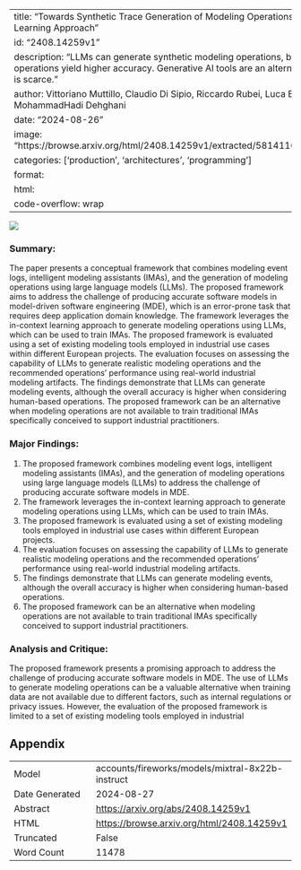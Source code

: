 
---
title: "Towards Synthetic Trace Generation of Modeling Operations using In-Context Learning Approach"
id: "2408.14259v1"
description: "LLMs can generate synthetic modeling operations, but human-based operations yield higher accuracy. Generative AI tools are an alternative when modeling data is scarce."
author: Vittoriano Muttillo, Claudio Di Sipio, Riccardo Rubei, Luca Berardinelli, MohammadHadi Dehghani
date: "2024-08-26"
image: "https://browse.arxiv.org/html/2408.14259v1/extracted/5814110/figs/imgMotivation.png"
categories: ['production', 'architectures', 'programming']
format:
  html:
    code-overflow: wrap
---

![](https://browse.arxiv.org/html/2408.14259v1/extracted/5814110/figs/imgMotivation.png)

### Summary:

The paper presents a conceptual framework that combines modeling event logs, intelligent modeling assistants (IMAs), and the generation of modeling operations using large language models (LLMs). The proposed framework aims to address the challenge of producing accurate software models in model-driven software engineering (MDE), which is an error-prone task that requires deep application domain knowledge. The framework leverages the in-context learning approach to generate modeling operations using LLMs, which can be used to train IMAs. The proposed framework is evaluated using a set of existing modeling tools employed in industrial use cases within different European projects. The evaluation focuses on assessing the capability of LLMs to generate realistic modeling operations and the recommended operations' performance using real-world industrial modeling artifacts. The findings demonstrate that LLMs can generate modeling events, although the overall accuracy is higher when considering human-based operations. The proposed framework can be an alternative when modeling operations are not available to train traditional IMAs specifically conceived to support industrial practitioners.

### Major Findings:

1. The proposed framework combines modeling event logs, intelligent modeling assistants (IMAs), and the generation of modeling operations using large language models (LLMs) to address the challenge of producing accurate software models in MDE.
2. The framework leverages the in-context learning approach to generate modeling operations using LLMs, which can be used to train IMAs.
3. The proposed framework is evaluated using a set of existing modeling tools employed in industrial use cases within different European projects.
4. The evaluation focuses on assessing the capability of LLMs to generate realistic modeling operations and the recommended operations' performance using real-world industrial modeling artifacts.
5. The findings demonstrate that LLMs can generate modeling events, although the overall accuracy is higher when considering human-based operations.
6. The proposed framework can be an alternative when modeling operations are not available to train traditional IMAs specifically conceived to support industrial practitioners.

### Analysis and Critique:

The proposed framework presents a promising approach to address the challenge of producing accurate software models in MDE. The use of LLMs to generate modeling operations can be a valuable alternative when training data are not available due to different factors, such as internal regulations or privacy issues. However, the evaluation of the proposed framework is limited to a set of existing modeling tools employed in industrial

## Appendix

|          |          |
|----------|----------|
| Model     | accounts/fireworks/models/mixtral-8x22b-instruct       |
| Date Generated     | 2024-08-27       |
| Abstract | [https://arxiv.org/abs/2408.14259v1](https://arxiv.org/abs/2408.14259v1)        |
| HTML     | [https://browse.arxiv.org/html/2408.14259v1](https://browse.arxiv.org/html/2408.14259v1)       |
| Truncated       | False       |
| Word Count       | 11478       |